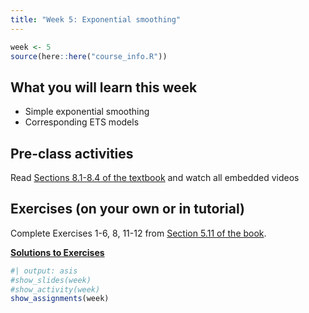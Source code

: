 ```yaml
---
title: "Week 5: Exponential smoothing"
---
```


```r
week <- 5
source(here::here("course_info.R"))
```

## What you will learn this week

* Simple exponential smoothing
* Corresponding ETS models

## Pre-class activities

Read [Sections 8.1-8.4 of the textbook](https://otexts.com/fpp3/expsmooth.html) and watch all embedded videos

## Exercises (on your own or in tutorial)

Complete Exercises 1-6, 8, 11-12 from [Section 5.11 of the book](https://otexts.com/fpp3/toolbox-exercises.html).

[**Solutions to Exercises**](ex5-sol.qmd)

```r
#| output: asis
#show_slides(week)
#show_activity(week)
show_assignments(week)
```

